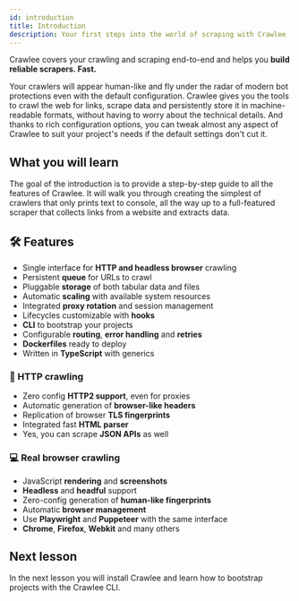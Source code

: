 ```yaml
---
id: introduction
title: Introduction
description: Your first steps into the world of scraping with Crawlee
---
```



Crawlee covers your crawling and scraping end-to-end and helps you **build reliable scrapers. Fast.**

Your crawlers will appear human-like and fly under the radar of modern bot protections even with the default configuration. Crawlee gives you the tools to crawl the web for links, scrape data and persistently store it in machine-readable formats, without having to worry about the technical details. And thanks to rich configuration options, you can tweak almost any aspect of Crawlee to suit your project's needs if the default settings don't cut it.

## What you will learn

The goal of the introduction is to provide a step-by-step guide to all the features of Crawlee. It will walk you through creating the simplest of crawlers that only prints text to console, all the way up to a full-featured scraper that collects links from a website and extracts data.

## 🛠 Features

- Single interface for **HTTP and headless browser** crawling
- Persistent **queue** for URLs to crawl
- Pluggable **storage** of both tabular data and files
- Automatic **scaling** with available system resources
- Integrated **proxy rotation** and session management
- Lifecycles customizable with **hooks**
- **CLI** to bootstrap your projects
- Configurable **routing**, **error handling** and **retries**
- **Dockerfiles** ready to deploy
- Written in **TypeScript** with generics

### 👾 HTTP crawling

- Zero config **HTTP2 support**, even for proxies
- Automatic generation of **browser-like headers**
- Replication of browser **TLS fingerprints**
- Integrated fast **HTML parser**
- Yes, you can scrape **JSON APIs** as well

### 💻 Real browser crawling

- JavaScript **rendering** and **screenshots**
- **Headless** and **headful** support
- Zero-config generation of **human-like fingerprints**
- Automatic **browser management**
- Use **Playwright** and **Puppeteer** with the same interface
- **Chrome**, **Firefox**, **Webkit** and many others

## Next lesson

In the next lesson you will install Crawlee and learn how to bootstrap projects with the Crawlee CLI.
